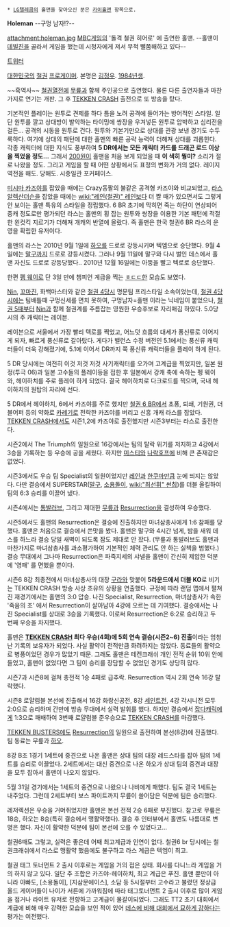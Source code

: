  * [[LG텔레콤]]의 홀맨을 찾아오신 분은 [[카이홀맨]] 항목으로.

'''Holeman''' --구멍 남자!?--

attachment:holeman.jpg
[[MBC게임]]의 '돌격 철권 히어로' 에 출연한 홀맨. --홀맨이 [[데빌진]]을 골라서 게임을 했는데 시청자에게 져서 무척 뻘쭘해하고 있다--

[https://twitter.com/FRSholeman 트위터]

[[대한민국]]의 [[철권]] [[프로게이머]]. 본명은 [[김정우]]. [[1984년]]생.

~~흑역사~~ [[철권열전]]에 [[무릎]]과 함께 주인공으로 출연했다. 물론 다른 출연자들과 마찬가지로 연기는 개판. 그 후 [[TEKKEN CRASH]] 출전으로 또 방송을 탔다.

기본적인 플레이는 원투로 견제를 하다 틈을 노려 공격에 들어가는 방어적인 스타일. 일단 원투를 깔고 상대방이 발악하는 타이밍에 쌍장을 우겨넣든 원투로 압박하고 심리전을 걸든... 공격의 시동을 원투로 건다. 원투와 기본기만으로 상대를 관광 보낸 경기도 수두룩하다. 여기에 상대의 패턴에 대한 홀맨의 빠른 공략 능력이 더해져 상대를 괴롭힌다. 각종 캐릭터에 대한 지식도 풍부하여 '''5 DR에서는 모든 캐릭터 카드를 드래곤 로드 이상을 찍었을 정도...''' 그래서 [[200원]]이 홀맨을 처음 보게 되었을 때 '''이 색히 뭥미?''' 소리가 절로 나왔을 정도. 그리고 게임을 할 때 어떤 상황에서도 표정의 변화가 거의 없다. 레이지 역전을 해도. 당해도. 시종일관 포커페이스.

[[미시마 카즈야]]를 잡았을 때에는 Crazy동팔의 불같은 공격형 카즈야와 비교되었고, [[라스 알렉산더슨]]을 잡았을 때에는 [[wiki:"레인(철권)" 레인]]보다 더 짤 때가 있으면서도 그렇게 안 보이는 홀맨 특유의 스타일을 정립했다. 6 BR 초기에 막히면 죽는 하단이 연상되어 중캐 정도로만 평가되던 라스는 홀맨의 횡 잡는 원투와 쌍장을 이용한 기본 패턴에 적절한 왼컷킥 지르기가 더해져 개캐의 반열에 올랐다. 즉 홀맨은 한국 철권6 BR 라스의 운영을 확립한 유저이다.

홀맨의 라스는 2010년 9월 1일에 [[하오]]를 드로로 강등시키며 텍엠으로 승단했다. 9월 4일에는 [[말구]]까지 드로로 강등시켰다. 그러나 9월 11일에 말구와 다시 벌인 데스에서 홀맨 자신도 드로로 강등당했다.. 2010년 12월 16일에는 아뚱을 빨고 텍로로 승단했다.

한편 [[펭 웨이]]로 단 3일 만에 챔피언 계급을 찍는 [[ㅎㄷㄷ]]한 모습도 보였다.

[[Nin]], [[꼬마진]], 화백마스터와 같은 [[철권 4]]당시 명문팀 프리스타일 소속이었는데, [[철권 4]]당시에는 팀배틀때 구멍신세를 면치 못하여, 구멍남자=홀맨 이라는 닉네임이 붙었으나, [[철권 5]]때부터 [[Nin]]과 함께 철권계를 주름잡는 영원한 우승후보로 자리매김 하였다. 5.0당시의 주 캐릭터는 레이븐.

레이븐으로 서울에서 가장 빨리 텍로를 찍었고, 어느덧 흐름의 대세가 풍신류로 이어지게 되자, 빠르게 풍신류로 갈아탔다. 게다가 밸런스 수정 버전인 5.1에서는 풍신류 캐릭터들이 더욱 강해졌기에, 5.1에 이어서 DR까지 쭉 풍신류 캐릭터들을 플레이 하게 된다.

5 DR 당시에는 여전히 이것 저것 저것 사기캐릭터를 오가며 고계급을 찍었지만, 일본 원정(투극 06)과 일본 고수들의 플레이등을 접한 후 일본에서 강캐 축에 속하는 펭 웨이와, 헤이하치를 주로 플레이 하게 되었다. 결국 헤이하치로 다크로드를 찍으며, 국내 헤이하치의 원탑의 자리에 선다.

5 DR에서 헤이하치, 6에서 카즈야를 주로 했지만 [[철권 6 BR]]에서 초풍, 퇴쇄, 기원권, 더블어퍼 등의 약화로 [[카레기]]로 전락한 카즈야를 버리고 신흥 개캐 라스를 잡았다. [[TEKKEN CRASH]]에서도 시즌1,2에 카즈야로 출전했지만 시즌3부터는 라스로 출전한다.

시즌2에서 The Triumph의 일원으로 16강에서는 팀의 탈락 위기를 저지하고 4강에서 3승을 기록하는 등 우승에 공을 세웠다. 하지만 [[미스티]]와 [[나락호프]]에 비해 큰 존재감은 없었다.

시즌3에서도 우승 팀 Specialist의 일원이었지만 [[레인]]과 [[한쿠마]]만큼 눈에 띄지는 않았다. 다만 결승에서 SUPERSTAR([[말구]], [[소용돌이]], [[wiki:"최선휘" 썬칩]])를 더블 올킬하여 팀의 6:3 승리를 이끌어 냈다.

시즌4에서는 [[통발러브]], 그리고 제대한 [[무릎]]과 [[Resurrection]]을 결성하여 우승했다.


시즌5에서도 홀맨의 Resurrection은 결승에 진출하지만 마녀삼총사에게 1:6 참패를 당했다. 홀맨은 처음으로 결승에서 쓴맛을 봤다. 홀맨은 말구와 4시간 넘게, 밤을 새워 데스를 하느라 결승 당일 새벽이 되도록 잠도 제대로 안 잤다. (무릎과 통발러브도 홀맨과 마찬가지로 마녀삼총사를 과소평가하여 기본적인 체력 관리도 안 하는 실책을 범했다.) 결승 무대에서 그나마 Resurrection은 파죽지세의 샤넬을 홀맨이 간신히 제압한 덕분에 '영패' 를 면했을 뿐이다.

시즌6 8강 최종전에서 마녀삼총사의 대장 [[구라]]와 맞붙어 '''5라운드에서 더블 KO'''로 비기는 TEKKEN CRASH 방송 사상 초유의 상황을 연출했다. 규정에 따라 랜덤 맵에서 펼쳐진 재경기에서는 홀맨의 3:0 압승. 나진 Specialist, Resurrection, 마녀삼총사가 속한 '죽음의 조' 에서 Resurrection이 살아남아 4강에 오르는 데 기여했다. 결승에서는 나진 Specialist를 상대로 3승을 기록했다. 이로써 Resurrection은 6:2로 승리하고 두 번째 우승을 차지했다.

홀맨은 '''[[TEKKEN CRASH]] 최다 우승(4회)에 5회 연속 결승(시즌2~6) 진출'''이라는 엄청난 기록의 보유자가 되었다. 사실 활약이 전적만큼 화려하지는 않았다. 동료들의 활약으로 병풍이었던 경우가 많았기 때문. 그래도 홀맨은 테켄크래쉬 개인 전적 순위 10위 안에 들었고, 홀맨이 없었다면 그 팀이 승리를 장담할 수 없었던 경기도 상당히 많다.

시즌7과 시즌8에 걸쳐 총전적 1승 4패로 급추락. Resurrection 역시 2회 연속 16강 탈락했다.

시즌8 로얄럼블 본선에 진출해서 16강 화랑신공전, 8강 [[세인트]]전, 4강 각시니전 모두 2:0으로 승리하며 간만에 방송 무대에서 실력 발휘를 했다. 하지만 결승에서 [[잡다캐릭]]에게 1:3으로 패배하여 3번째 로얄럼블 준우승으로 [[TEKKEN CRASH]]를 마감했다.

[[TEKKEN BUSTERS]]에도 [[Resurrection]]의 일원으로 출전하여 본선(8강)에 진출했다. 팀 동료는 무릎과 [[하오]].

8강 B조 1경기 1세트에 중견으로 나온 홀맨은 상대 팀의 대장 레드스타를 잡아 팀의 1세트를 승리로 이끌었다. 2세트에서는 대신 중견으로 나온 하오가 상대 팀의 중견과 대장을 모두 잡아서 홀맨이 나오지 않았다.

5월 31일 경기에서는 1세트의 중견으로 나왔으나 나비에게 패했다. 팀도 결국 1세트는 내주었다. 그런데 2세트부터 보스 파이트까지 무릎이 쓸어담은 덕분에 팀은 승리했다.

레저렉션은 우승을 거머쥐었지만 홀맨은 본선 전적 2승 6패로 부진했다. 참고로 무릎은 18승, 하오는 8승(특히 결승에서 맹활약했다). 결승 후 인터뷰에서 홀맨도 나름대로 변명은 했다. 자신이 활약한 덕분에 팀이 본선에 오를 수 있었다고...

철권6때도 그렇고, 실력은 좋은데 어째 최고계급과 인연이 없다. 철권6 br 당시에는 철권크래쉬에서 라스로 맹활약 했음에도 불구하고 라스 계급은 텍엠이 최고.

철권 태그 토너먼트 2 출시 이후로는 게임을 거의 접은 상태. 회사를 다니느라 게임을 거의 하지 않고 있다. 일단 주 조합은 카즈야-헤이하치, 최고 계급은 푸진. 홀맨 뿐만이 아니라 아빠도, [소용돌이], [지삼문에이스], 소담 등 5시절부터 고수라고 불렸던 정상급 올드 게이머들이 나이가 서른에 가까워짐에 따라 태그토너먼트 2 출시 이후로 많이 게임을 접거나 라이트 유저로 전향하고 고계급이 물갈이되었다. 그래도 TT2 초기 대회에서 계급에 비해 매우 강력한 모습을 보인 적이 있어 [[닌|데스에 비해 대회에서 묘하게 강하다]]는 평가는 여전했다.
